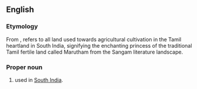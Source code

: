 ==English==

===Etymology===
From {{etyl|ta}}, {{term|மருதம்|sc=Taml|tr=marutam}} refers to all land used towards agricultural cultivation in the Tamil heartland in South India, signifying the enchanting princess of the traditional Tamil fertile land called Marutham from the Sangam literature landscape.

===Proper noun===
{{en-proper noun}}

# {{given name|female|from=India}} used in [[South India]].
